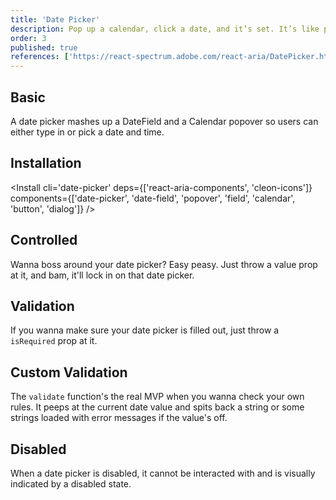 ```yaml
---
title: 'Date Picker'
description: Pop up a calendar, click a date, and it’s set. It’s like pointing at a day on the wall calendar, but digital and without the thumbtacks..
order: 3
published: true
references: ['https://react-spectrum.adobe.com/react-aria/DatePicker.html#props', 'https://cleon-icons.vercel.app/']
---
```


## Basic

A date picker mashes up a DateField and a Calendar popover so users can either type in or pick a date and time.

<How minW72 toUse='date-and-time/date-picker-demo' />

## Installation

<Install cli='date-picker' deps={['react-aria-components', 'cleon-icons']} components={['date-picker', 'date-field', 'popover', 'field', 'calendar', 'button', 'dialog']} />

## Controlled
Wanna boss around your date picker? Easy peasy. Just throw a value prop at it, and bam, it'll lock in on that date picker.
<How minW72 toUse="date-and-time/date-picker-controlled-demo" />

## Validation
If you wanna make sure your date picker is filled out, just throw a `isRequired` prop at it.
<How minW72 toUse="date-and-time/date-picker-required-demo" />

## Custom Validation
The `validate` function's the real MVP when you wanna check your own rules. It peeps at the current date value and spits back a string or some strings loaded with error messages if the value's off.
<How minW72 toUse="date-and-time/date-picker-custom-validation-demo" />

## Disabled

When a date picker is disabled, it cannot be interacted with and is visually indicated by a disabled state.

<How minW72 toUse='date-and-time/date-picker-disabled-demo' />
